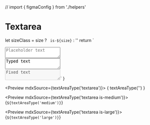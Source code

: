 // import { figmaConfig } from './helpers'

<Meta title="Form/Textarea" />

# Textarea

  let sizeClass = size ? ` is-${size}` : ''
  return `
<textarea class="textarea${sizeClass}" placeholder="Placeholder text"></textarea>
<br/>
<textarea class="textarea${sizeClass}">Typed text</textarea>
<br/>
<textarea class="textarea${sizeClass}" disabled>Fixed text</textarea>`
}

<Preview mdxSource={textAreaType('textarea')}>
  <Story name="Normal">{
    textAreaType('')
  }</Story>
</Preview>

<Preview mdxSource={textAreaType('textarea is-medium')}>
  <Story name="Medium">{`
    ${textAreaType('medium')}
  `}</Story>
</Preview>

<Preview mdxSource={textAreaType('textarea is-large')}>
  <Story name="Large">{`
    ${textAreaType('large')}
  `}</Story>
</Preview>
